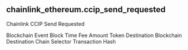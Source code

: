 ## chainlink_ethereum.ccip_send_requested 
Chainlink CCIP Send Requested


<ParamField path="blockchain">
Blockchain
</ParamField>
<ParamField path="evt_block_time">
Event Block Time
</ParamField>
<ParamField path="fee_amount">
Fee Amount
</ParamField>
<ParamField path="token">
Token
</ParamField>
<ParamField path="destination_blockchain">
Destination Blockchain
</ParamField>
<ParamField path="destination_chain_selector">
Destination Chain Selector
</ParamField>
<ParamField path="tx_hash">
Transaction Hash
</ParamField>
